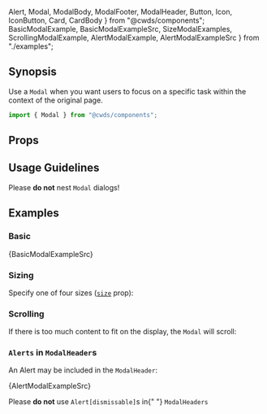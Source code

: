   Alert,
  Modal,
  ModalBody,
  ModalFooter,
  ModalHeader,
  Button,
  Icon,
  IconButton,
  Card,
  CardBody
} from "@cwds/components";
  BasicModalExample,
  BasicModalExampleSrc,
  SizeModalExamples,
  ScrollingModalExample,
  AlertModalExample,
  AlertModalExampleSrc
} from "./examples";


## Synopsis

Use a `Modal` when you want users to focus on a specific task within the context of the original page.

<DemoCard>
  <BasicModalExample />
</DemoCard>

```jsx
import { Modal } from "@cwds/components";
```

## Props

<PropTable docgen={Docgen.Modal} />

## Usage Guidelines

<Alert color="warning">
  Please <strong>do not</strong> nest <code>Modal</code> dialogs!
</Alert>

## Examples

### Basic

<BasicModalExample />

<CodeBlock>{BasicModalExampleSrc}</CodeBlock>

### Sizing

Specify one of four sizes ([`size`](#size) prop):

<SizeModalExamples />

### Scrolling

If there is too much content to fit on the display, the `Modal` will scroll:

<ScrollingModalExample />

### `Alerts` in `ModalHeader`s

An <Link to="/components/alert">Alert</Link> may be included in the `ModalHeader`:

<AlertModalExample />

<CodeBlock>{AlertModalExampleSrc}</CodeBlock>

<Alert color="warning">
  Please <strong>do not</strong> use <code>Alert[dismissable]</code>s in{" "}
  <code>ModalHeaders</code>
</Alert>

